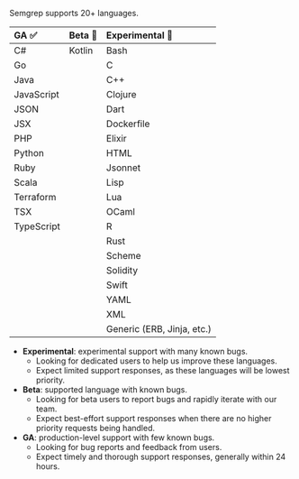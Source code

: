 Semgrep supports 20+ languages.

<div id="language-support-table">

| GA ✅      | Beta 🐛                     | Experimental 🚧            |
|:---------- |:----------------------------|:---------------------------|
| C#         | Kotlin                      | Bash                       |
| Go         |                             | C                          |
| Java       |                             | C++                        |
| JavaScript |                             | Clojure                    |
| JSON       |                             | Dart                       |
| JSX        |                             | Dockerfile                 |
| PHP        |                             | Elixir                     |
| Python     |                             | HTML                       |
| Ruby       |                             | Jsonnet                    |
| Scala      |                             | Lisp                       | 
| Terraform  |                             | Lua                        |
| TSX        |                             | OCaml                      |
| TypeScript |                             | R                          |
|            |                             | Rust                       |
|            |                             | Scheme                     |
|            |                             | Solidity                   |
|            |                             | Swift                      |
|            |                             | YAML                       |
|            |                             | XML                        |
|            |                             | Generic (ERB, Jinja, etc.) |

</div>

- **Experimental**: experimental support with many known bugs.
    - Looking for dedicated users to help us improve these languages.
    - Expect limited support responses, as these languages will be lowest priority.
- **Beta**: supported language with known bugs.
    - Looking for beta users to report bugs and rapidly iterate with our team.
    - Expect best-effort support responses when there are no higher priority requests being handled.
- **GA**: production-level support with few known bugs.
    - Looking for bug reports and feedback from users.
    - Expect timely and thorough support responses, generally within 24 hours.

<!--  For readability, please keep each column in alphabetical order. -->
<!-- coupling: Should match what is in semgrep-core/tests/Test.ml Maturity level testing. -->
<!-- imports: This file is currently imported to: index.md, supported-languages.md -->

